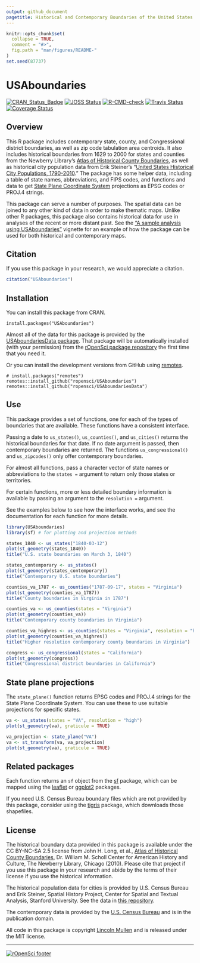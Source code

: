 ```yaml
---
output: github_document
pagetitle: Historical and Contemporary Boundaries of the United States of America
---
```


<!-- README.md is generated from README.Rmd. Please edit that file -->

```r
knitr::opts_chunk$set(
  collapse = TRUE,
  comment = "#>",
  fig.path = "man/figures/README-"
)
set.seed(87737)
```

# USAboundaries

[![CRAN_Status_Badge](http://www.r-pkg.org/badges/version/USAboundaries)](http://cran.r-project.org/package=USAboundaries)
[![JOSS Status](http://joss.theoj.org/papers/3458a33133aa6c069ab4dd8df0b5f3b5/status.svg)](https://doi.org/10.21105/joss.00314)
[![R-CMD-check](https://github.com/ropensci/USAboundaries/workflows/R-CMD-check/badge.svg)](https://github.com/ropensci/USAboundaries/actions)
[![Travis Status](https://travis-ci.org/ropensci/USAboundaries.png?branch=master)](https://travis-ci.org/ropensci/USAboundaries)
[![Coverage Status](https://img.shields.io/codecov/c/github/ropensci/USAboundaries/master.svg)](https://codecov.io/github/ropensci/USAboundaries?branch=master)

## Overview

This R package includes contemporary state, county, and Congressional district boundaries, as well as zip code tabulation area centroids. It also includes historical boundaries from 1629 to 2000 for states and counties from the Newberry Library's [Atlas of Historical County Boundaries](http://publications.newberry.org/ahcbp/), as well as historical city population data from Erik Steiner's "[United States Historical City Populations, 1790-2010](https://github.com/cestastanford/historical-us-city-populations)." The package has some helper data, including a table of state names, abbreviations, and FIPS codes, and functions and data to get [State Plane Coordinate System](https://en.wikipedia.org/wiki/State_Plane_Coordinate_System) projections as EPSG codes or PROJ.4 strings.

This package can serve a number of purposes. The spatial data can be joined to any other kind of data in order to make thematic maps. Unlike other R packages, this package also contains historical data for use in analyses of the recent or more distant past. See the ["A sample analysis using USAboundaries"](http://lincolnmullen.com/software/usaboundaries/articles/usaboundaries-sample-analysis.html) vignette for an example of how the package can be used for both historical and contemporary maps.

## Citation

If you use this package in your research, we would appreciate a citation.

```r
citation("USAboundaries")
```

## Installation

You can install this package from CRAN.

```
install.packages("USAboundaries")
```

Almost all of the data for this package is provided by the [USAboundariesData package](https://github.com/ropensci/USAboundariesData). That package will be automatically installed (with your permission) from the [rOpenSci package repository](http://packages.ropensci.org/) the first time that you need it.

Or you can install the development versions from GitHub using [remotes](https://remotes.r-lib.org). 

```
# install.packages("remotes")
remotes::install_github("ropensci/USAboundaries")
remotes::install_github("ropensci/USAboundariesData")
```

## Use

This package provides a set of functions, one for each of the types of boundaries that are available. These functions have a consistent interface. 

Passing a date to `us_states()`, `us_counties()`, and `us_cities()` returns the historical boundaries for that date. If no date argument is passed, then contemporary boundaries are returned. The functions `us_congressional()` and `us_zipcodes()` only offer contemporary boundaries.

For almost all functions, pass a character vector of state names or abbreviations to the `states =` argument to return only those states or territories.

For certain functions, more or less detailed boundary information is available by passing an argument to the `resolution =` argument.

See the examples below to see how the interface works, and see the documentation for each function for more details.

```r
library(USAboundaries) 
library(sf) # for plotting and projection methods

states_1840 <- us_states("1840-03-12")
plot(st_geometry(states_1840))
title("U.S. state boundaries on March 3, 1840")

states_contemporary <- us_states()
plot(st_geometry(states_contemporary))
title("Contemporary U.S. state boundaries")

counties_va_1787 <- us_counties("1787-09-17", states = "Virginia")
plot(st_geometry(counties_va_1787))
title("County boundaries in Virginia in 1787")

counties_va <- us_counties(states = "Virginia")
plot(st_geometry(counties_va))
title("Contemporary county boundaries in Virginia")

counties_va_highres <- us_counties(states = "Virginia", resolution = "high")
plot(st_geometry(counties_va_highres))
title("Higher resolution contemporary county boundaries in Virginia")

congress <- us_congressional(states = "California")
plot(st_geometry(congress))
title("Congressional district boundaries in California")
```

## State plane projections

The `state_plane()` function returns EPSG codes and PROJ.4 strings for the State Plane Coordinate System. You can use these to use suitable projections for specific states.

```r
va <- us_states(states = "VA", resolution = "high")
plot(st_geometry(va), graticule = TRUE)

va_projection <- state_plane("VA")
va <- st_transform(va, va_projection)
plot(st_geometry(va), graticule = TRUE)
```

## Related packages

Each function returns an `sf` object from the [sf](http://cran.r-project.org/package=sf) package, which can be mapped using the [leaflet](http://cran.r-project.org/package=leaflet) or [ggplot2](http://cran.r-project.org/package=ggplot2) packages.

If you need U.S. Census Bureau boundary files which are not provided by this package, consider using the [tigris](http://cran.r-project.org/package=tigris) package, which downloads those shapefiles.

## License

The historical boundary data provided in this package is available under the CC BY-NC-SA 2.5 license from John H. Long, et al., [Atlas of Historical County Boundaries](http://publications.newberry.org/ahcbp/), Dr. William M. Scholl Center for American History and Culture, The Newberry Library, Chicago (2010).  Please cite that project if you use this package in your research and abide by the terms of their license if you use the historical information.

The historical population data for cities is provided by U.S. Census Bureau and Erik Steiner, Spatial History Project, Center for Spatial and Textual Analysis, Stanford University. See the data in [this repository](https://github.com/cestastanford/historical-us-city-populations).

The contemporary data is provided by the [U.S. Census Bureau](https://www.census.gov/geo/maps-data/) and is in the publication domain.

All code in this package is copyright [Lincoln Mullen](http://lincolnmullen.com) and is released under the MIT license.

---
[![rOpenSci footer](http://ropensci.org/public_images/github_footer.png)](http://ropensci.org)
